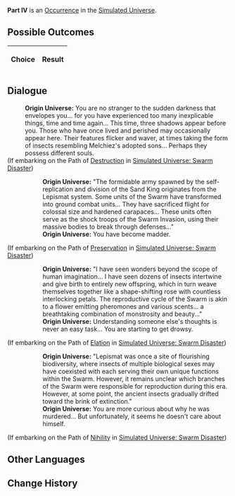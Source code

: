 {{Simulated Universe Event Infobox
|title         = Part IV
|image         = 1.png
|type          =
|domains_su    = 
|domains_ext   = 
|domains_swarm = 
|domains_gng   = 
|requirements  =
|prev          = 
|next          = 
|indexRewards  =
|characters    = Herta
}}
'''Part IV''' is an [[Simulated Universe/Occurrence|Occurrence]] in the [[Simulated Universe]].

==Possible Outcomes==
{| class="article-table"
!Choice
!Result

|}

<!--
==Gameplay Notes==

-->
==Dialogue==
{{Dialogue Start}}
:'''Origin Universe:''' You are no stranger to the sudden darkness that envelopes you... for you have experienced too many inexplicable things, time and time again... This time, three shadows appear before you. Those who have once lived and perished may occasionally appear here. Their features flicker and waver, at times taking the form of insects resembling Melchiez's adopted sons... Perhaps they possess different souls.
;(If embarking on the Path of [[Simulated Universe/Paths#Destruction|Destruction]] in [[Simulated Universe: Swarm Disaster]])
:{{SU Special Dialogue|Destruction|A certain nobleman once recorded before he fell into a crazed state...|You're starting to feel a little *crazy* too.}}
::'''Origin Universe:''' "The formidable army spawned by the self-replication and division of the Sand King originates from the Lepismat system. Some units of the Swarm have transformed into ground combat units... They have sacrificed flight for colossal size and hardened carapaces... These units often serve as the shock troops of the Swarm Invasion, using their massive bodies to break through defenses..."
::'''Origin Universe:''' You have become madder.
;(If embarking on the Path of [[Simulated Universe/Paths#Preservation|Preservation]] in [[Simulated Universe: Swarm Disaster]])
:{{SU Special Dialogue|Preservation|A certain traveler with an active imagination murmurs to himself behind the glass wall after being confined...|You try to enter his mind.}}
::'''Origin Universe:''' "I have seen wonders beyond the scope of human imagination... I have seen dozens of insects intertwine and give birth to entirely new offspring, which in turn weave themselves together like a shape-shifting rose with countless interlocking petals. The reproductive cycle of the Swarm is akin to a flower emitting pheromones and various scents... a breathtaking combination of monstrosity and beauty..."
::'''Origin Universe:''' Understanding someone else's thoughts is never an easy task... You are starting to get drowsy.
;(If embarking on the Path of [[Simulated Universe/Paths#Elation|Elation]] in [[Simulated Universe: Swarm Disaster]])
:{{SU Special Dialogue|Elation|A piece of evidence left behind by a certain Armed Archaeologist before they were murdered...|You feel sorry.}}
::'''Origin Universe:''' "Lepismat was once a site of flourishing biodiversity, where insects of multiple biological sexes may have coexisted with each serving their own unique functions within the Swarm. However, it remains unclear which branches of the Swarm were responsible for reproduction during this era. However, at some point, the ancient insects gradually drifted toward the brink of extinction."
::'''Origin Universe:''' You are more curious about why he was murdered... But unfortunately, it seems he doesn't care about himself.
;(If embarking on the Path of [[Simulated Universe/Paths#Nihility|Nihility]] in [[Simulated Universe: Swarm Disaster]])
:{{SU Special Dialogue|Nihility|Leave.|Looks like [[Herta]] needs to do some bug fixing for the Simulated Universe.}}
{{Dialogue End}}

==Other Languages==
{{Other Languages
|en    = Part IV
|zhs   = 其四
|zht   = 其四
|ja    = その4
|ko    = IV
|es    = Parte IV
|fr    = Partie IV
|ru    = IV
|th    = ตอน 4
|vi    = Phần 4
|de    = Teil 4
|id    = Bagian IV
|pt    = Parte IV
}}

==Change History==
{{Change History|1.0}}
